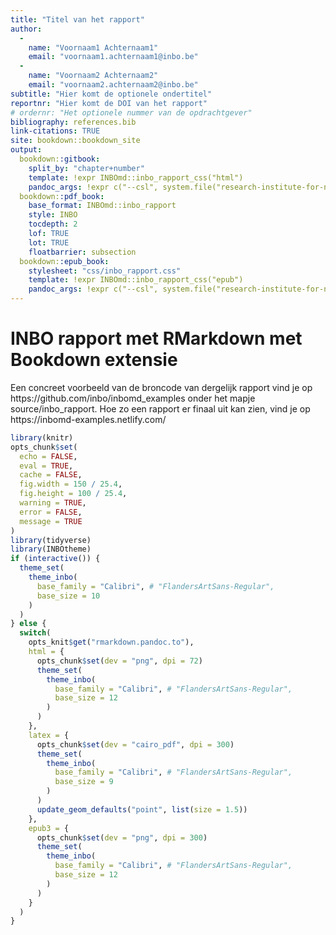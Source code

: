 ```yaml
---
title: "Titel van het rapport"
author: 
  - 
    name: "Voornaam1 Achternaam1"
    email: "voornaam1.achternaam1@inbo.be"
  - 
    name: "Voornaam2 Achternaam2"
    email: "voornaam2.achternaam2@inbo.be"
subtitle: "Hier komt de optionele ondertitel"
reportnr: "Hier komt de DOI van het rapport"
# ordernr: "Het optionele nummer van de opdrachtgever"
bibliography: references.bib
link-citations: TRUE
site: bookdown::bookdown_site
output:
  bookdown::gitbook:
    split_by: "chapter+number"
    template: !expr INBOmd::inbo_rapport_css("html")
    pandoc_args: !expr c("--csl", system.file("research-institute-for-nature-and-forest.csl", package = "INBOmd"))
  bookdown::pdf_book:
    base_format: INBOmd::inbo_rapport
    style: INBO
    tocdepth: 2
    lof: TRUE
    lot: TRUE
    floatbarrier: subsection
  bookdown::epub_book:
    stylesheet: "css/inbo_rapport.css"
    template: !expr INBOmd::inbo_rapport_css("epub")
    pandoc_args: !expr c("--csl", system.file("research-institute-for-nature-and-forest.csl", package = "INBOmd"))
---
```



# INBO rapport met RMarkdown met Bookdown extensie

Een concreet voorbeeld van de broncode van dergelijk rapport vind je op https://github.com/inbo/inbomd_examples onder het mapje source/inbo_rapport. Hoe zo een rapport er finaal uit kan zien, vind je op https://inbomd-examples.netlify.com/

```r
library(knitr)
opts_chunk$set(
  echo = FALSE,
  eval = TRUE,
  cache = FALSE,
  fig.width = 150 / 25.4,
  fig.height = 100 / 25.4,
  warning = TRUE,
  error = FALSE,
  message = TRUE
)
library(tidyverse)
library(INBOtheme)
if (interactive()) {
  theme_set(
    theme_inbo(
      base_family = "Calibri", # "FlandersArtSans-Regular",
      base_size = 10
    )
  )
} else {
  switch(
    opts_knit$get("rmarkdown.pandoc.to"),
    html = {
      opts_chunk$set(dev = "png", dpi = 72)
      theme_set(
        theme_inbo(
          base_family = "Calibri", # "FlandersArtSans-Regular",
          base_size = 12
        )
      )
    },
    latex = {
      opts_chunk$set(dev = "cairo_pdf", dpi = 300)
      theme_set(
        theme_inbo(
          base_family = "Calibri", # "FlandersArtSans-Regular",
          base_size = 9
        )
      )
      update_geom_defaults("point", list(size = 1.5))
    },
    epub3 = {
      opts_chunk$set(dev = "png", dpi = 300)
      theme_set(
        theme_inbo(
          base_family = "Calibri", # "FlandersArtSans-Regular",
          base_size = 12
        )
      )
    }
  )
}
```
